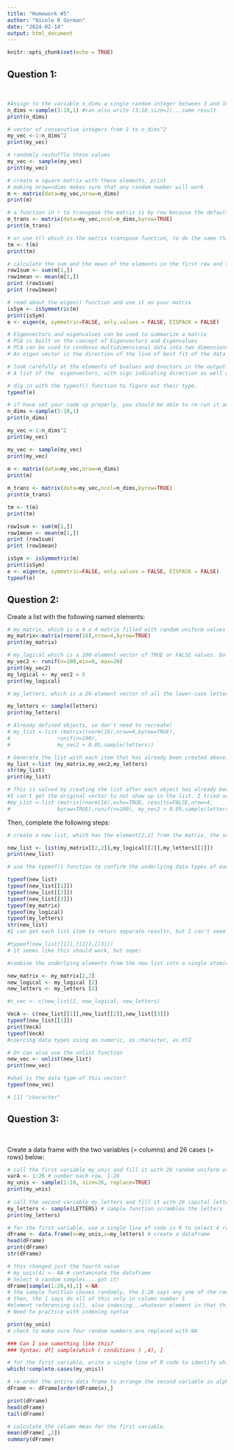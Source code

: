 ```yaml
---
title: "Homework #5"
author: "Nicole R Gorman"
date: "2024-02-14"
output: html_document
---
```


```r
knitr::opts_chunk$set(echo = TRUE)
```

## **Question 1:**  
<br>

```r
#Assign to the variable n_dims a single random integer between 3 and 10. 
n_dims <-sample(3:10,1) #can also write (3:10,size=1)...same result
print(n_dims)

# vector of consecutive integers from 1 to n_dims^2
my_vec <-1:n_dims^2
print(my_vec)

# randomly reshuffle these values
my_vec <- sample(my_vec)
print(my_vec)

# create a square matrix with these elements, print
# making nrow=ndims makes sure that any random number will work
m <- matrix(data=my_vec,nrow=n_dims) 
print(m)

# a function in r to transpose the matrix is by row because the default is bycol, so vector is loaded as a transposed matrix
m_trans <- matrix(data=my_vec,ncol=n_dims,byrow=TRUE)
print(m_trans)

# or use t() which is the matrix transpose function, to do the same thing
tm <- t(m) 
print(tm)

# calculate the sum and the mean of the elements in the first row and then the last row.
row1sum <- sum(m[1,])
row1mean <- mean(m[1,])
print (row1sum)
print (row1mean)

# read about the eigen() function and use it on your matrix
isSym <- isSymmetric(m)
print(isSym)
e <- eigen(m, symmetric=FALSE, only.values = FALSE, EISPACK = FALSE)

# Eigenvectors and eigenvalues can be used to summarize a matrix 
# PCA is built on the concept of Eigenvectors and Eigenvalues
# PCA can be used to condense multidimensional data into two dimensions to try and identify any structure within a data set. 
# An eigen vector is the direction of the line of best fit of the data set, while an eigenvalue is a measure of how the data is spread out on the vector.

# look carefully at the elements of $values and $vectors in the output. What kind of numbers are these?
# A list of the  eigenvectors, with sign indicating direction as well as eigenvalues

# dig in with the typeof() function to figure out their type.
typeof(e)

# if have set your code up properly, you should be able to re-run it and create a matrix of different size because n_dims will change.
n_dims <-sample(3:10,1)
print(n_dims)

my_vec <-1:n_dims^2
print(my_vec)

my_vec <- sample(my_vec)
print(my_vec)
 
m <- matrix(data=my_vec,nrow=n_dims) 
print(m)

m_trans <- matrix(data=my_vec,ncol=n_dims,byrow=TRUE)
print(m_trans)

tm <- t(m) 
print(tm)

row1sum <- sum(m[1,])
row1mean <- mean(m[1,])
print (row1sum)
print (row1mean)

isSym <- isSymmetric(m)
print(isSym)
e <- eigen(m, symmetric=FALSE, only.values = FALSE, EISPACK = FALSE)
typeof(e)

```

## **Question 2:**  <br>
Create a list with the following named elements:

```r

# my_matrix, which is a 4 x 4 matrix filled with random uniform values
my_matrix<-matrix(rnorm(16),nrow=4,byrow=TRUE)
print(my_matrix)

# my_logical which is a 100-element vector of TRUE or FALSE values. Do this efficiently by setting up a vector of random values and then applying an inequality to it.
my_vec2 <- runif(n=100,min=0, max=20)
print(my_vec2)
my_logical <- my_vec2 > 5
print(my_logical)

# my_letters, which is a 26-element vector of all the lower-case letters in random order

my_letters <- sample(letters)
print(my_letters)

# Already defined objects, so don't need to recreate!
# my_list <-list (matrix(rnorm(16),nrow=4,byrow=TRUE),
#               runif(n=100), 
#               my_vec2 > 0.05,sample(letters))

# Generate the list with each item that has already been created above. 
my_list <-list (my_matrix,my_vec2,my_letters)
str(my_list)
print(my_list)

# This is solved by creating the list after each object has already been described
#I can't get the original vector to not show up in the list. I tried several calls. For example, I tried to use the following, no luck. I will keep trying :)
#my_List <-list (matrix(rnorm(16),echo=TRUE, results=FALSE,nrow=4,
#               byrow=TRUE),runif(n=100), my_vec2 > 0.05,sample(letters))

```

Then, complete the following steps:
```r
# create a new list, which has the element[2,2] from the matrix, the second element of the logical vector, and the second element of the letters vector.

new_list <- list(my_matrix[[2,2]],my_logical[[2]],my_letters[[2]])
print(new_list)

# use the typeof() function to confirm the underlying data types of each component in this list

typeof(new_list)
typeof(new_list[[1]])
typeof(new_list[[2]])
typeof(new_list[[3]])
typeof(my_matrix)
typeof(my_logical)
typeof(my_letters)
str(new_list)
#I can get each list item to return separate results, but I can't seem to get typeof() to give me all three data types at once. Hmmmm....

#typeof(new_list[[1]],[[2]],[[3]])
# it seems like this should work, but nope!

#combine the underlying elements from the new list into a single atomic vector with the c() function. 

new_matrix <- my_matrix[2,2]
new_logical <- my_logical [2]
new_letters <- my_letters [2]

#c_vec <- c(new_list[2, new_logical, new_letters)

VecA <- c(new_list[[1]],new_list[[2]],new_list[[3]])
typeof(new_list[[1]])
print(VecA)
typeof(VecA)
#coercing data types using as.numeric, as.character, as.XYZ

# Or can also use the unlist function
new_vec <- unlist(new_list)
print(new_vec)

#what is the data type of this vector?
typeof(new_vec)

# [1] "character"

```

## **Question 3:**  
<br>

Create a data frame with the two variables (= columns) and 26 cases (= rows) below:
```r
# call the first variable my_unis and fill it with 26 random uniform values from 0 to 10
varA <- 1:26 # number each row, 1-26
my_unis <- sample(1:10, size=26, replace=TRUE)
print(my_unis)
  
# call the second variable my_letters and fill it with 26 capital letters in random order.
my_letters <- sample(LETTERS) # sample function scrambles the letters
print(my_letters)

# for the first variable, use a single line of code in R to select 4 random rows and replace the numerical values in those rows with NA.
dFrame <- data.frame(v=my_unis,x=my_letters) # create a dataframe
head(dFrame)
print(dFrame)
str(dFrame)

# this changed just the fourth value
# my_unis[4] <- NA # contaminate the dataframe
# Select 4 random samples....got it!
dFrame[sample(1:26,4),1] <-NA
# the sample function choses randomly, the 1:26 says any one of the rows, and the four says choose 4...that is all for rows
# then, the 1 says do all of this only in column number 1
#element referencing is[], also indexing...whatever element in that thing
# Need to practice with indexing syntax

print(my_unis) 
# check to make sure four random numbers are replaced with NA

### Can I use something like this?
### Syntax: df[ sample(which ( conditions ) ,4), ]

# for the first variable, write a single line of R code to identify which rows have the missing values.
which(!complete.cases(my_unis))

# re-order the entire data frame to arrange the second variable in alphabetical order
dFrame <- dFrame[order(dFrame$x),]

print(dFrame)
head(dFrame)
tail(dFrame)

# calculate the column mean for the first variable.
mean(dFrame[ ,2])
summary(dFrame)

```

